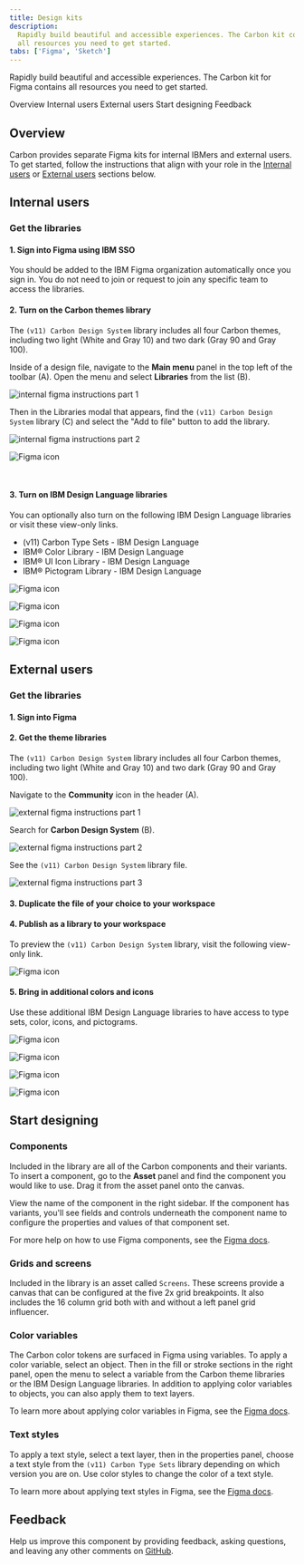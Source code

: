 ```yaml
---
title: Design kits
description:
  Rapidly build beautiful and accessible experiences. The Carbon kit contains
  all resources you need to get started.
tabs: ['Figma', 'Sketch']
---
```


<PageDescription>

Rapidly build beautiful and accessible experiences. The Carbon kit for Figma
contains all resources you need to get started.

</PageDescription>

<AnchorLinks>
  <AnchorLink>Overview</AnchorLink>
  <AnchorLink>Internal users</AnchorLink>
  <AnchorLink>External users</AnchorLink>
  <AnchorLink>Start designing</AnchorLink>
  <AnchorLink>Feedback</AnchorLink>
</AnchorLinks>

## Overview

Carbon provides separate Figma kits for internal IBMers and external users. To
get started, follow the instructions that align with your role in the [Internal
users](/designing/kits/figma/#internal-users) or
[External users](/designing/kits/figma/#external-users) sections below.

## Internal users

### Get the libraries

#### 1. Sign into Figma using IBM SSO

You should be added to the IBM Figma organization automatically once you sign
in. You do not need to join or request to join any specific team to access the
libraries.

#### 2. Turn on the Carbon themes library

The `(v11) Carbon Design System` library includes all four Carbon themes,
including two light (White and Gray 10) and two dark (Gray 90 and Gray 100).

Inside of a design file, navigate to the **Main menu** panel in the top left of
the toolbar (A). Open the menu and select **Libraries** from the list (B).

<Row>
<Column colLg={8}>

![internal figma instructions part 1](images/design-figma-1.png)

</Column>
</Row>

Then in the Libraries modal that appears, find the `(v11) Carbon Design System`
library (C) and select the "Add to file" button to add the library.

<Row>
<Column colLg={8}>

![internal figma instructions part 2](images/design-figma-2.png)

</Column>
</Row>

<Row className="resource-card-group">
<Column colMd={4} colLg={4} noGutterSm>
  <ResourceCard
    subTitle="(v11) Carbon Design System"
    href="https://www.figma.com/design/YAnB1jKx0yCUL29j6uSLpg/-v11--Carbon-Design-System?m=auto"
    actionIcon="launch">

![Figma icon](/images/figma.svg)

  </ResourceCard>
</Column>
</Row>

<br />

#### 3. Turn on IBM Design Language libraries 

You can optionally also turn on the following IBM Design Language libraries or
visit these view-only links.

- (v11) Carbon Type Sets - IBM Design Language
- IBM® Color Library - IBM Design Language
- IBM® UI Icon Library - IBM Design Language
- IBM® Pictogram Library - IBM Design Language

<Row className="resource-card-group">
<Column colMd={4} colLg={4} noGutterSm>
  <ResourceCard
    subTitle="(v11) Carbon Type Sets"
    href="https://www.figma.com/design/rK06GY6bvEfokuzrFGdtWB/-v11--Carbon-Type-Sets-%E2%80%93-Carbon-Design-System?m=auto"
    actionIcon="launch">

![Figma icon](/images/figma.svg)

  </ResourceCard>
</Column>
<Column colMd={4} colLg={4} noGutterSm>
  <ResourceCard
    subTitle="IBM® Color Library"
    href="https://www.figma.com/design/Gvwx2RnAZzDKTjVuC5xOlO/IBM%C2%AE-Color-Library?m=auto"
    actionIcon="launch">

![Figma icon](/images/figma.svg)

  </ResourceCard>
</Column>
<Column colMd={4} colLg={4} noGutterSm>
  <ResourceCard
    subTitle="IBM® UI Icon Library"
    href="https://www.figma.com/design/J5c0d85dSJn9JnBhSYYLmD/IBM%C2%AE-UI-Icon-Library?m=auto"
    actionIcon="launch">

![Figma icon](/images/figma.svg)

  </ResourceCard>
</Column>
<Column colMd={4} colLg={4} noGutterSm>
  <ResourceCard
    subTitle="IBM® Pictogram Library"
    href="https://www.figma.com/design/PkUl9UBuvA41GPpyl84NBc/IBM%C2%AE-Pictogram-Library?m=auto"
    actionIcon="launch">

![Figma icon](/images/figma.svg)

  </ResourceCard>
</Column>
</Row>

## External users

### Get the libraries

#### 1. Sign into Figma

#### 2. Get the theme libraries

The `(v11) Carbon Design System` library includes all four Carbon themes,
including two light (White and Gray 10) and two dark (Gray 90 and Gray 100).

Navigate to the **Community** icon in the header (A).

<Row>
<Column colLg={8}>

![external figma instructions part 1](images/design-figma-3.png)

</Column>
</Row>

Search for **Carbon Design System** (B).

<Row>
<Column colLg={8}>

![external figma instructions part 2](images/design-figma-4.png)

</Column>
</Row>

See the `(v11) Carbon Design System` library file.

<Row>
<Column colLg={8}>

![external figma instructions part 3](images/design-figma-5.png)

</Column>
</Row>

#### 3. Duplicate the file of your choice to your workspace

#### 4. Publish as a library to your workspace

To preview the `(v11) Carbon Design System` library, visit the following
view-only link.

<Row className="resource-card-group">
<Column colMd={4} colLg={4} noGutterSm>
  <ResourceCard
    subTitle="(v11) Carbon Design System"
    href="https://www.figma.com/community/file/1157761560874207208"
    actionIcon="launch">

![Figma icon](/images/figma.svg)

  </ResourceCard>
</Column>
</Row>

#### 5. Bring in additional colors and icons

Use these additional IBM Design Language libraries to have access to type sets,
color, icons, and pictograms.

<Row className="resource-card-group">
<Column colMd={4} colLg={4} noGutterSm>
  <ResourceCard
    subTitle="(v11) Carbon Type Sets"
    href="https://www.figma.com/community/file/1127113732861637625"
    actionIcon="launch">

![Figma icon](/images/figma.svg)

  </ResourceCard>
</Column>
<Column colMd={4} colLg={4} noGutterSm>
  <ResourceCard
    subTitle="IBM® Color Library"
    href="https://www.figma.com/community/file/1089055766693968230"
    actionIcon="launch">

![Figma icon](/images/figma.svg)

  </ResourceCard>
</Column>
<Column colMd={4} colLg={4} noGutterSm>
  <ResourceCard
    subTitle="IBM® UI Icon Library"
    href="https://www.figma.com/community/file/1089055340263947620"
    actionIcon="launch">

![Figma icon](/images/figma.svg)

  </ResourceCard>
</Column>
<Column colMd={4} colLg={4} noGutterSm>
  <ResourceCard
    subTitle="IBM® Pictogram Library"
    href="https://www.figma.com/community/file/1089047716352012639"
    actionIcon="launch">

![Figma icon](/images/figma.svg)

  </ResourceCard>
</Column>
</Row>

## Start designing

### Components

Included in the library are all of the Carbon components and their variants. To
insert a component, go to the **Asset** panel and find the component you would
like to use. Drag it from the asset panel onto the canvas.

View the name of the component in the right sidebar. If the component has
variants, you'll see fields and controls underneath the component name to
configure the properties and values of that component set.

For more help on how to use Figma components, see the
[Figma docs](https://help.figma.com/hc/en-us/articles/360056440594-Create-and-use-variants#Use_variants).

### Grids and screens

Included in the library is an asset called `Screens`. These screens provide a
canvas that can be configured at the five 2x grid breakpoints. It also includes
the 16 column grid both with and without a left panel grid influencer.

### Color variables

The Carbon color tokens are surfaced in Figma using variables. To apply a color
variable, select an object. Then in the fill or stroke sections in the right
panel, open the menu to select a variable from the Carbon theme libraries or the
IBM Design Language libraries. In addition to applying color variables to
objects, you can also apply them to text layers.

To learn more about applying color variables in Figma, see the
[Figma docs](https://help.figma.com/hc/en-us/articles/15343107263511-Apply-variables-to-designs).

### Text styles

To apply a text style, select a text layer, then in the properties panel, choose
a text style from the `(v11) Carbon Type Sets` library depending on which
version you are on. Use color styles to change the color of a text style.

To learn more about applying text styles in Figma, see the
[Figma docs](https://help.figma.com/hc/en-us/articles/360039957034-Create-and-Apply-Text-Styles#apply).

## Feedback

Help us improve this component by providing feedback, asking questions, and
leaving any other comments on
[GitHub](https://github.com/carbon-design-system/carbon-design-kit/issues).
